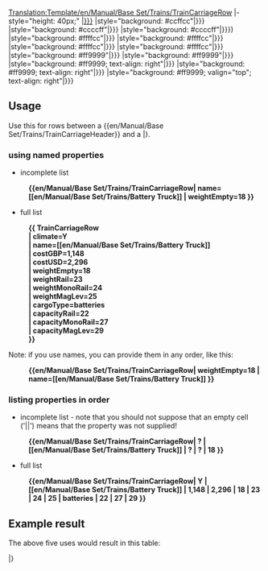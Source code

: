 <noinclude>[[Translation:Template/en/Manual/Base Set/Trains/TrainCarriageRow]]</noinclude><noinclude>
</noinclude>
<includeonly>
|- style="height: 40px;"
|[[en/Manual/Base Set/TSRY|{{{1|{{{climate|?}}}}}}]]
|style="background: #ccffcc"|{{{2|{{{name|?}}}}}}
|style="background: #ccccff"|{{{3|{{{costGBP|?}}}}}}
|style="background: #ccccff"|{{{4|{{{costUSD|?}}}}}})
|style="background: #ffffcc"|{{{5|{{{weightEmpty|?}}}}}}
|style="background: #ffffcc"|{{{6|{{{weightRail|?}}}}}}
|style="background: #ffffcc"|{{{7|{{{weightMonoRail|?}}}}}}
|style="background: #ffffcc"|{{{8|{{{weightMagLev|?}}}}}}
|style="background: #ff9999"|{{{9|{{{cargoType|?}}}}}}
|style="background: #ff9999"|{{{10|{{{cargoUnit|?}}}}}}
|style="background: #ff9999; text-align: right"|{{{11|{{{capacityRail|?}}}}}}
|style="background: #ff9999; text-align: right"|{{{12|{{{capacityMonoRail|?}}}}}}
|style="background: #ff9999; valign="top"; text-align: right"|{{{13|{{{capacityMagLev|?}}}}}}</includeonly>
<noinclude>
== Usage ==

Use this for rows between a <nowiki>{{en/Manual/Base Set/Trains/TrainCarriageHeader}}</nowiki> and a |}.

=== using named properties ===

* incomplete list
:'''<nowiki>{{en/Manual/Base Set/Trains/TrainCarriageRow| name=[[en/Manual/Base Set/Trains/Battery Truck]] | weightEmpty=18 }}</nowiki>'''

* full list
:'''<nowiki>{{ TrainCarriageRow</nowiki>'''
:'''| climate=Y'''
:'''<nowiki>| name=[[en/Manual/Base Set/Trains/Battery Truck]]</nowiki>'''
:'''| costGBP=1,148'''
:'''| costUSD=2,296'''
:'''| weightEmpty=18'''
:'''| weightRail=23'''
:'''| weightMonoRail=24'''
:'''| weightMagLev=25'''
:'''| cargoType=batteries'''
:'''| capacityRail=22'''
:'''| capacityMonoRail=27'''
:'''| capacityMagLev=29'''
:'''}}'''

Note: if you use names, you can provide them in any order, like this:
:'''<nowiki>{{en/Manual/Base Set/Trains/TrainCarriageRow| weightEmpty=18 | name=[[en/Manual/Base Set/Trains/Battery Truck]] }}</nowiki>'''

=== listing properties in order ===

* incomplete list - note that you should not suppose that an empty cell ('||') means that the property was not supplied!
:'''<nowiki>{{en/Manual/Base Set/Trains/TrainCarriageRow| ? | [[en/Manual/Base Set/Trains/Battery Truck]] | ? | ? | 18 }}</nowiki>'''

* full list
:'''<nowiki>{{en/Manual/Base Set/Trains/TrainCarriageRow| Y | [[en/Manual/Base Set/Trains/Battery Truck]] | 1,148 | 2,296 | 18 | 23 | 24 | 25 | batteries | 22 | 27 | 29 }}</nowiki>'''

== Example result ==

The above five uses would result in this table:

{{en/Manual/Base Set/Trains/TrainCarriageHeader}}

{{en/Manual/Base Set/Trains/TrainCarriageRow| name=[[en/Manual/Base Set/Trains/Battery Truck]] | weightEmpty=18 }}

{{en/Manual/Base Set/Trains/TrainCarriageRow| climate=Y
| name=[[en/Manual/Base Set/Trains/Battery Truck]]
| costGBP=1,148
| costUSD=2,296
| weightEmpty=18
| weightRail=23
| weightMonoRail=24
| weightMagLev=25
| cargoType=batteries
| capacityRail=22
| capacityMonoRail=27
| capacityMagLev=29
}}

{{en/Manual/Base Set/Trains/TrainCarriageRow| weightEmpty=18 | name=[[en/Manual/Base Set/Trains/Battery Truck]] }}

{{en/Manual/Base Set/Trains/TrainCarriageRow| ? | [[en/Manual/Base Set/Trains/Battery Truck]] | ? | ? | 18 }}

{{en/Manual/Base Set/Trains/TrainCarriageRow| Y | [[en/Manual/Base Set/Trains/Battery Truck]] | 1,148 | 2,296 | 18 | 23 | 24 | 25 | batteries | 22 | 27 | 29 }}

|}

</noinclude>
